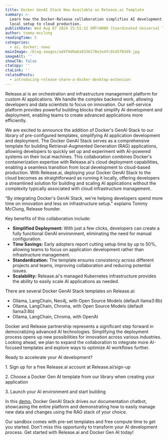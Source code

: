```yaml
---
title: Docker GenAI Stack Now Available as Release.ai Template
summary: >-
  Learn how the Docker-Release collaboration simplifies AI development, from
  local setup to cloud production. 
publishDate: Wed Aug 07 2024 15:51:32 GMT+0000 (Coordinated Universal Time)
author: tommy-mcclung
readingTime: 5
categories:
  - ai; docker; news
mainImage: /blog-images/ad4f0d9a6a9336170e2e4fc9145f03d9.jpg
imageAlt: ''
showCTA: false
ctaCopy: ''
ctaLink: ''
relatedPosts:
  - introducing-release-share-a-docker-desktop-extension
---
```


Release.ai is an orchestration and infrastructure management platform for custom AI applications. We handle the complex backend work, allowing developers and data scientists to focus on innovation. Our self-service platform provides powerful building blocks that simplify AI development and deployment, enabling teams to create advanced applications more efficiently.

We are excited to announce the addition of Docker's GenAI Stack to our library of pre-configured templates, simplifying AI application development and deployment. The Docker GenAI Stack serves as a comprehensive template for building Retrieval-Augmented Generation (RAG) applications, allowing developers to quickly set up and experiment with AI-powered systems on their local machines. This collaboration combines Docker's containerization expertise with Release.ai's cloud deployment capabilities, enabling a seamless transition from local development to cloud-based production. With Release.ai, deploying your Docker GenAI Stack to the cloud becomes as straightforward as running it locally, offering developers a streamlined solution for building and scaling AI applications without the complexity typically associated with cloud infrastructure management.

"By integrating Docker's GenAI Stack, we're helping developers spend more time on innovation and less on infrastructure setup." explains Tommy McClung, Release founder.

Key benefits of this collaboration include:
*   **Simplified Deployment:** With just a few clicks, developers can create a fully functional GenAI environment, eliminating the need for manual configuration.
*   **Time Savings:** Early adopters report cutting setup time by up to 50%, allowing teams to focus on application development rather than infrastructure management.
*   **Standardization:** The template ensures consistency across different projects and teams, improving collaboration and reducing potential issues.
*   **Scalability:** Release.ai's managed Kubernetes infrastructure provides the ability to easily scale AI applications as needed.

There are several Docker GenAI Stack templates on Release.ai:
*   Ollama, LangChain, Neo4j, with Open Source Models (default llama3:8b)
*   Ollama, LangChain, Chroma, with Open Source Models (default llama3:8b)
*   Ollama, LangChain, Chroma, with OpenAI

Docker and Release partnership represents a significant step forward in democratizing advanced AI technologies. Simplifying the deployment process opens up new possibilities for innovation across various industries. Looking ahead, we plan to expand the collaboration to integrate more AI-focused templates and explore ways to optimize AI workflows further.

Ready to accelerate your AI development?

1\. Sign up for a free Release.ai account at Release.ai/sign-up

2\. Choose a Docker Gen AI template from our library when creating your application

3\. Launch your AI environment and start building

In this [demo](https://www.youtube.com/watch?v=-OdWRxMX1iA), Docker GenAI Stack drives our documentation chatbot, showcasing the entire platform and demonstrating how to easily manage new data and changes using the RAG stack of your choice.

Our sandbox comes with pre-set templates and free compute time to get you started. Don't miss this opportunity to transform your AI development process. Get started with Release.ai and Docker Gen AI today!